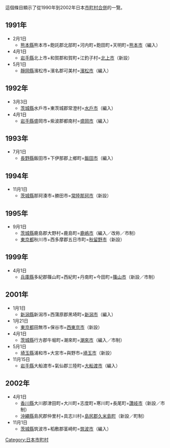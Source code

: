 這個條目顯示了從1990年到2002年日本[[市町村合併|市町村合併]]的一覽。

{{日本的市町村合併}}

== 1991年 ==
*2月1日
**[[熊本縣|熊本縣]]熊本市+飽託郡北部町+河内町+飽田町+天明町=[[熊本市|熊本市]]（編入）
*4月1日
**[[岩手縣|岩手縣]]北上市+和賀郡和賀町+江釣子村=[[北上市|北上市]]（新設）
*5月1日
**[[靜岡縣|靜岡縣]]濱松市+濱名郡可美村=[[濱松市|濱松市]]（編入）

== 1992年 ==
*3月3日
**[[茨城縣|茨城縣]]水戶市+東茨城郡常澄村=[[水戶市|水戶市]]（編入）
*4月1日
**[[岩手縣|岩手縣]]盛岡市+紫波郡都南村=[[盛岡市|盛岡市]]（編入）

== 1993年 ==
*7月1日
**[[長野縣|長野縣]]飯田市+下伊那郡上鄉町=[[飯田市|飯田市]]（編入）

== 1994年 ==
*11月1日
**[[茨城縣|茨城縣]]那珂湊市+勝田市=[[常陸那珂市|常陸那珂市]]（新設）

== 1995年 ==
*9月1日
**[[茨城縣|茨城縣]]鹿島郡大野村+鹿島町=[[鹿嶋市|鹿嶋市]]（編入／改称／市制）
**[[東京都|東京都]]秋川市+西多摩郡五日市町=[[秋留野市|秋留野市]]（新設）

== 1999年 ==
*4月1日
**[[兵庫縣|兵庫縣]]多紀郡篠山町+西紀町+丹南町+今田町=[[丹波篠山市|篠山市]]（新設／市制）

== 2001年 ==
*1月1日
**[[新潟縣|新潟縣]]新潟市+西蒲原郡黑埼町=[[新潟市|新潟市]]（編入）
*1月21日
**[[東京都|東京都]]田無市+保谷市=[[西東京市|西東京市]]（新設）
*4月1日
**[[茨城縣|茨城縣]]行方郡牛堀町+潮來町=[[潮來市|潮來市]]（編入／市制）
*5月1日
**[[埼玉縣|埼玉縣]]浦和市+大宮市+與野市=[[埼玉市|埼玉市]]（新設）
*11月15日
**[[岩手縣|岩手縣]]大船渡市+氣仙郡三陸町=[[大船渡市|大船渡市]]（編入）

== 2002年 ==
*4月1日
**[[香川縣|香川縣]]大川郡津田町+大川町+志度町+寒川町+長尾町=[[讚岐市|讚岐市]]（新設／市制）
**[[沖繩縣|沖繩縣]]島尻郡仲里村+具志川村=[[島尻郡|島尻郡]][[久米島町|久米島町]]（新設／町制）
*11月1日
**[[茨城縣|茨城縣]]筑波市+稻敷郡茎崎町=[[筑波市|筑波市]]（編入）

[[Category:日本市町村|Category:日本市町村]]